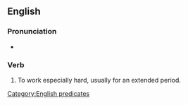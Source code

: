 ==English==

===Pronunciation===
* {{audio|en|En-au-work one's fingers to the bone.ogg|Audio (AU)}}

===Verb===
{{head|en|verb}}

# {{lb|en|idiomatic}} To work especially hard, usually for an extended period.

[[Category:English predicates]]